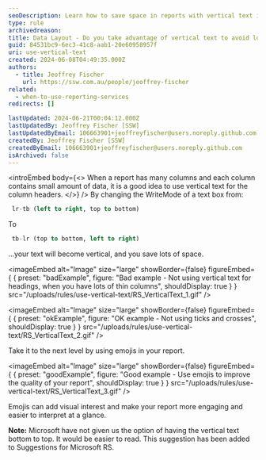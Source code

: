 ```yaml
---
seoDescription: Learn how to save space in reports with vertical text instead of thin columns, making data more readable and visually appealing.
type: rule
archivedreason:
title: Data Layout - Do you take advantage of vertical text to avoid lots of thin columns?
guid: 84531bc9-6ec3-41c8-aab1-20e60958957f
uri: use-vertical-text
created: 2024-06-08T04:49:35.000Z
authors:
  - title: Jeoffrey Fischer
    url: https://ssw.com.au/people/jeoffrey-fischer
related:
  - when-to-use-reporting-services
redirects: []

lastUpdated: 2024-06-21T00:04:12.000Z
lastUpdatedBy: Jeoffrey Fischer [SSW]
lastUpdatedByEmail: 106663901+jeoffreyfischer@users.noreply.github.com
createdBy: Jeoffrey Fischer [SSW]
createdByEmail: 106663901+jeoffreyfischer@users.noreply.github.com
isArchived: false
---
```


<introEmbed
  body={<>
When a report has many columns and each column contains small amount of data, it is a good idea to use vertical text for the column headers.
  </>}
/>
By changing the WriteMode of a text box from:

```sql
 lr-tb (left to right, top to bottom)
```

To

```sql
 tb-lr (top to bottom, left to right)
```

...your text will become vertical, and you save lots of space.

<imageEmbed
  alt="Image"
  size="large"
  showBorder={false}
  figureEmbed={ {
    preset: "badExample",
    figure: "Bad example - Not using vertical text for headings, when you have lots of thin columns",
    shouldDisplay: true
  } }
  src="/uploads/rules/use-vertical-text/RS_VerticalText_1.gif"
/>


<imageEmbed
  alt="Image"
  size="large"
  showBorder={false}
  figureEmbed={ {
    preset: "okExample",
    figure: "OK example - Not using ticks and crosses",
    shouldDisplay: true
  } }
  src="/uploads/rules/use-vertical-text/RS_VerticalText_2.gif"
/>


Take it to the next level by using emojis in your report.

<imageEmbed
  alt="Image"
  size="large"
  showBorder={false}
  figureEmbed={ {
    preset: "goodExample",
    figure: "Good example - Use emojis to improve the quality of your report",
    shouldDisplay: true
  } }
  src="/uploads/rules/use-vertical-text/RS_VerticalText_3.gif"
/>


Emojis can add visual interest and make your report more engaging and easier to interpret at a glance.

**Note:** Microsoft have not given us the option of having the vertical text bottom to top. It would be easier to read. This suggestion has been added to Suggestions for Microsoft RS.
